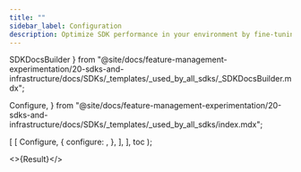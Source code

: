 ```yaml
---
title: ""
sidebar_label: Configuration
description: Optimize SDK performance in your environment by fine-tuning SDK config settings.
---
```


  SDKDocsBuilder
} from "@site/docs/feature-management-experimentation/20-sdks-and-infrastructure/docs/SDKs/_templates/_used_by_all_sdks/_SDKDocsBuilder.mdx";

  Configure,
} from "@site/docs/feature-management-experimentation/20-sdks-and-infrastructure/docs/SDKs/_templates/_used_by_all_sdks/index.mdx";




  [
    [
      Configure,
      {
        configure: <ConfigureSdk />,
      },
    ],
  ],
  toc
);

<>{Result}</>